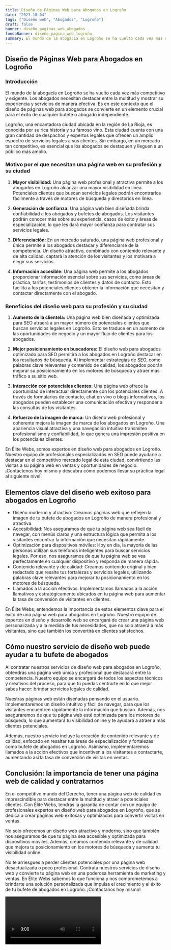 ```yaml
---
title: Diseño de Páginas Web para Abogados en Logroño
date: "2023-10-04"
tags: ["Diseño web", "Abogados", "Logroño"]
draft: false
banner: diseño_paginas_web_abogados
fondoBanner: diseño_pagina_web_logroño
summary: El mundo de la abogacía en Logroño se ha vuelto cada vez más competitivo y exigente. Los abogados necesitan destacar entre la multitud y mostrar su experiencia y servicios de manera efectiva. Es en este contexto que el diseño de páginas web para abogados se convierte en un elemento crucial para el éxito de cualquier bufete o abogado independiente.
---
```



## Diseño de Páginas Web para Abogados en Logroño

### Introducción

El mundo de la abogacía en Logroño se ha vuelto cada vez más competitivo y exigente. Los abogados necesitan destacar entre la multitud y mostrar su experiencia y servicios de manera efectiva. Es en este contexto que el diseño de páginas web para abogados se convierte en un elemento crucial para el éxito de cualquier bufete o abogado independiente.

Logroño, una encantadora ciudad ubicada en la región de La Rioja, es conocida por su rica historia y su famoso vino. Esta ciudad cuenta con una gran cantidad de despachos y expertos legales que ofrecen un amplio espectro de servicios legales a sus clientes. Sin embargo, en un mercado tan competitivo, es esencial que los abogados se destaquen y lleguen a un público más amplio.

### Motivo por el que necesitan una página web en su profesión y su ciudad

1. **Mayor visibilidad:** Una página web profesional y atractiva permite a los abogados en Logroño alcanzar una mayor visibilidad en línea. Potenciales clientes que buscan servicios legales podrán encontrarlos fácilmente a través de motores de búsqueda y directorios en línea.

2. **Generación de confianza:** Una página web bien diseñada brinda confiabilidad a los abogados y bufetes de abogados. Los visitantes podrán conocer más sobre su experiencia, casos de éxito y áreas de especialización, lo que les dará mayor confianza para contratar sus servicios legales.

3. **Diferenciación:** En un mercado saturado, una página web profesional y única permite a los abogados destacar y diferenciarse de la competencia. Un diseño atractivo, combinado con contenido relevante y de alta calidad, captará la atención de los visitantes y los motivará a elegir sus servicios.

4. **Información accesible:** Una página web permite a los abogados proporcionar información esencial sobre sus servicios, como áreas de práctica, tarifas, testimonios de clientes y datos de contacto. Esto facilita a los potenciales clientes obtener la información que necesitan y contactar directamente con el abogado.

### Beneficios del diseño web para su profesión y su ciudad

1. **Aumento de la clientela:** Una página web bien diseñada y optimizada para SEO atraerá a un mayor número de potenciales clientes que buscan servicios legales en Logroño. Esto se traduce en un aumento de las oportunidades de negocio y un mayor flujo de clientes para los abogados.

2. **Mejor posicionamiento en buscadores:** El diseño web para abogados optimizado para SEO permitirá a los abogados en Logroño destacar en los resultados de búsqueda. Al implementar estrategias de SEO, como palabras clave relevantes y contenido de calidad, los abogados podrán mejorar su posicionamiento en los motores de búsqueda y atraer más tráfico a su sitio web.

3. **Interacción con potenciales clientes:** Una página web ofrece la oportunidad de interactuar directamente con los potenciales clientes. A través de formularios de contacto, chat en vivo o blogs informativos, los abogados pueden establecer una comunicación efectiva y responder a las consultas de los visitantes.

4. **Refuerzo de la imagen de marca:** Un diseño web profesional y coherente mejora la imagen de marca de los abogados en Logroño. Una apariencia visual atractiva y una navegación intuitiva transmiten profesionalismo y confiabilidad, lo que genera una impresión positiva en los potenciales clientes.

En Élite Webs, somos expertos en diseño web para abogados en Logroño. Nuestro equipo de profesionales especializados en SEO puede ayudarle a destacar en el competitivo mercado legal de esta ciudad, convirtiendo las visitas a su página web en ventas y oportunidades de negocio. ¡Contáctenos hoy mismo y descubra cómo podemos llevar su práctica legal al siguiente nivel!

<GifSeo />

<Cta />

## Elementos clave del diseño web exitoso para abogados en Logroño

- Diseño moderno y atractivo: Creamos páginas web que reflejen la imagen de tu bufete de abogados en Logroño de manera profesional y atractiva.
- Accesibilidad: Nos aseguramos de que tu página web sea fácil de navegar, con menús claros y una estructura lógica que permita a los visitantes encontrar la información que necesitan rápidamente.
- Optimización para dispositivos móviles: Hoy en día, la mayoría de las personas utilizan sus teléfonos inteligentes para buscar servicios legales. Por eso, nos aseguramos de que tu página web se vea perfectamente en cualquier dispositivo y responda de manera rápida.
- Contenido relevante y de calidad: Creamos contenido original y bien redactado que resalte tus fortalezas y servicios legales, utilizando palabras clave relevantes para mejorar tu posicionamiento en los motores de búsqueda.
- Llamados a la acción efectivos: Implementamos llamados a la acción llamativos y estratégicamente ubicados en tu página web para aumentar la tasa de conversión de visitantes en clientes.

En Élite Webs, entendemos la importancia de estos elementos clave para el éxito de una página web para abogados en Logroño. Nuestro equipo de expertos en diseño y desarrollo web se encargará de crear una página web personalizada y a la medida de tus necesidades, que no solo atraerá a más visitantes, sino que también los convertirá en clientes satisfechos.

## Cómo nuestro servicio de diseño web puede ayudar a tu bufete de abogados

Al contratar nuestros servicios de diseño web para abogados en Logroño, obtendrás una página web única y profesional que destacará entre la competencia. Nuestro equipo se encargará de todos los aspectos técnicos y creativos del proceso, para que tú puedas centrarte en lo que mejor sabes hacer: brindar servicios legales de calidad.

Nuestras páginas web están diseñadas pensando en el usuario. Implementaremos un diseño intuitivo y fácil de navegar, para que los visitantes encuentren rápidamente la información que buscan. Además, nos aseguraremos de que tu página web esté optimizada para los motores de búsqueda, lo que aumentará tu visibilidad online y te ayudará a atraer a más clientes potenciales.

Además, nuestro servicio incluye la creación de contenido relevante y de calidad, enfocado en resaltar tus áreas de especialización y fortalezas como bufete de abogados en Logroño. Asimismo, implementaremos llamados a la acción efectivos que incentiven a los visitantes a contactarte, aumentando así la tasa de conversión de visitas en ventas.

## Conclusión: la importancia de tener una página web de calidad y contratarnos

En el competitivo mundo del Derecho, tener una página web de calidad es imprescindible para destacar entre la multitud y atraer a potenciales clientes. Con Élite Webs, tendrás la garantía de contar con un equipo de profesionales expertos en diseño web para abogados en Logroño, que se dedica a crear páginas web exitosas y optimizadas para convertir visitas en ventas.

No solo ofrecemos un diseño web atractivo y moderno, sino que también nos aseguramos de que tu página sea accesible y optimizada para dispositivos móviles. Además, creamos contenido relevante y de calidad que mejora tu posicionamiento en los motores de búsqueda y aumenta tu visibilidad online.

No te arriesgues a perder clientes potenciales por una página web desactualizada o poco profesional. Contrata nuestros servicios de diseño web y convierte tu página web en una poderosa herramienta de marketing y ventas. En Élite Webs sabemos lo que funciona y nos comprometemos a brindarte una solución personalizada que impulsa el crecimiento y el éxito de tu bufete de abogados en Logroño. ¡Contáctanos hoy mismo!

<Video />

<CtaBot job="Abogados" city="Logroño" />

<Gmaps query="Logroño+españa+maps" />

